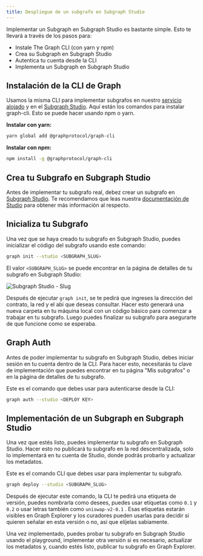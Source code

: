 ```yaml
---
title: Despliegue de un subgrafo en Subgraph Studio
---
```


Implementar un Subgraph en Subgraph Studio es bastante simple. Esto te llevará a través de los pasos para:

- Instale The Graph CLI (con yarn y npm)
- Crea su Subgraph en Subgraph Studio
- Autentica tu cuenta desde la CLI
- Implementa un Subgraph en Subgraph Studio

## Instalación de la CLI de Graph

Usamos la misma CLI para implementar subgrafos en nuestro [servicio alojado](https://thegraph.com/hosted-service/) y en el [Subgraph Studio](https://thegraph.com/studio/). Aquí están los comandos para instalar graph-cli. Esto se puede hacer usando npm o yarn.

**Instalar con yarn:**

```bash
yarn global add @graphprotocol/graph-cli
```

**Instalar con npm:**

```bash
npm install -g @graphprotocol/graph-cli
```

## Crea tu Subgrafo en Subgraph Studio

Antes de implementar tu subgrafo real, debez crear un subgrafo en [Subgraph Studio](https://thegraph.com/studio/). Te recomendamos que leas nuestra [documentación de Studio](/studio/subgraph-studio) para obtener más información al respecto.

## Inicializa tu Subgrafo

Una vez que se haya creado tu subgrafo en Subgraph Studio, puedes inicializar el código del subgrafo usando este comando:

```bash
graph init --studio <SUBGRAPH_SLUG>
```

El valor `<SUBGRAPH_SLUG>` se puede encontrar en la página de detalles de tu subgrafo en Subgraph Studio:

![Subgraph Studio - Slug](/img/doc-subgraph-slug.png)

Después de ejecutar `graph init`, se te pedirá que ingreses la dirección del contrato, la red y el abi que deseas consultar. Hacer esto generará una nueva carpeta en tu máquina local con un código básico para comenzar a trabajar en tu subgrafo. Luego puedes finalizar su subgrafo para asegurarte de que funcione como se esperaba.

## Graph Auth

Antes de poder implementar tu subgrafo en Subgraph Studio, debes iniciar sesión en tu cuenta dentro de la CLI. Para hacer esto, necesitarás tu clave de implementación que puedes encontrar en tu página "Mis subgrafos" o en la página de detalles de tu subgrafo.

Este es el comando que debes usar para autenticarse desde la CLI:

```bash
graph auth --studio <DEPLOY KEY>
```

## Implementación de un Subgraph en Subgraph Studio

Una vez que estés listo, puedes implementar tu subgrafo en Subgraph Studio. Hacer esto no publicará tu subgrafo en la red descentralizada, solo lo implementará en tu cuenta de Studio, donde podrás probarlo y actualizar los metadatos.

Este es el comando CLI que debes usar para implementar tu subgrafo.

```bash
graph deploy --studio <SUBGRAPH_SLUG>
```

Después de ejecutar este comando, la CLI te pedirá una etiqueta de versión, puedes nombrarla como desees, puedes usar etiquetas como `0.1` y `0.2` o usar letras también como `uniswap-v2-0.1` . Esas etiquetas estarán visibles en Graph Explorer y los curadores pueden usarlas para decidir si quieren señalar en esta versión o no, así que elíjelas sabiamente.

Una vez implementado, puedes probar tu subgrafo en Subgraph Studio usando el playground, implementar otra versión si es necesario, actualizar los metadatos y, cuando estés listo, publicar tu subgrafo en Graph Explorer.
